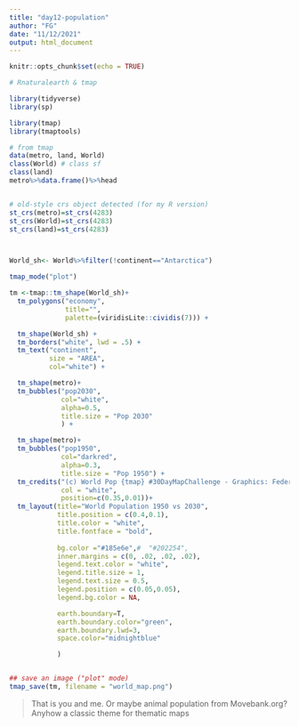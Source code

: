 ```yaml
---
title: "day12-population"
author: "FG"
date: "11/12/2021"
output: html_document
---
```


```r
knitr::opts_chunk$set(echo = TRUE)
```

```r
# Rnaturalearth & tmap

library(tidyverse)
library(sp)

library(tmap)
library(tmaptools)

# from tmap
data(metro, land, World)
class(World) # class sf
class(land)
metro%>%data.frame()%>%head


# old-style crs object detected (for my R version)
st_crs(metro)=st_crs(4283)
st_crs(World)=st_crs(4283)
st_crs(land)=st_crs(4283)



World_sh<- World%>%filter(!continent=="Antarctica")

tmap_mode("plot")

tm <-tmap::tm_shape(World_sh)+
  tm_polygons("economy",
              title="",
              palette=(viridisLite::cividis(7))) +

  tm_shape(World_sh) +
  tm_borders("white", lwd = .5) +
  tm_text("continent",
          size = "AREA",
          col="white") +

  tm_shape(metro)+
  tm_bubbles("pop2030",
             col="white",
             alpha=0.5,
             title.size = "Pop 2030"
             ) +

  tm_shape(metro)+
  tm_bubbles("pop1950",
             col="darkred",
             alpha=0.3,
             title.size = "Pop 1950") +
  tm_credits("(c) World Pop {tmap} #30DayMapChallenge - Graphics: Federica Gazzelloni", 
             col = "white",
             position=c(0.35,0.01))+
  tm_layout(title="World Population 1950 vs 2030",
            title.position = c(0.4,0.1),
            title.color = "white",
            title.fontface = "bold",
            
            bg.color ="#185e6e",#  "#202254",
            inner.margins = c(0, .02, .02, .02),
            legend.text.color = "white",
            legend.title.size = 1,
            legend.text.size = 0.5,
            legend.position = c(0.05,0.05),
            legend.bg.color = NA,

            earth.boundary=T,
            earth.boundary.color="green",
            earth.boundary.lwd=3,
            space.color="midnightblue"

            )


## save an image ("plot" mode)
tmap_save(tm, filename = "world_map.png")
```


> That is you and me. Or maybe animal population from Movebank.org? Anyhow a classic theme for thematic maps 

